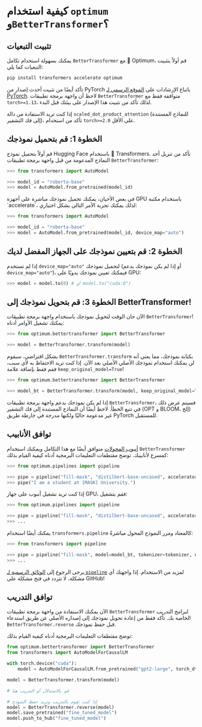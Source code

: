 # كيفية استخدام `optimum` و`BetterTransformer`؟

## تثبيت التبعيات

يمكنك بسهولة استخدام تكامل `BetterTransformer` مع 🤗 Optimum، قم أولاً بتثبيت التبعيات كما يلي:

```bash
pip install transformers accelerate optimum
```

تأكد أيضًا من تثبيت أحدث إصدار من PyTorch باتباع الإرشادات على [الموقع الرسمي لـ PyTorch](https://pytorch.org/get-started/locally/). لاحظ أن واجهة برمجة تطبيقات `BetterTransformer` متوافقة فقط مع `torch>=1.13`، لذلك تأكد من تثبيت هذا الإصدار على بيئتك قبل البدء.

إذا كنت تريد الاستفادة من دالة `scaled_dot_product_attention` (للنماذج المستندة إلى فك التشفير)، تأكد من استخدام `torch>=2.0` على الأقل.

## الخطوة 1: قم بتحميل نموذجك

قم أولاً بتحميل نموذج Hugging Face باستخدام 🤗 Transformers. تأكد من تنزيل أحد النماذج المدعومة من قبل واجهة برمجة تطبيقات `BetterTransformer`:

```python
>>> from transformers import AutoModel

>>> model_id = "roberta-base"
>>> model = AutoModel.from_pretrained(model_id)
```

<Tip>
في بعض الأحيان، يمكنك تحميل نموذجك مباشرة على أجهزة GPU باستخدام مكتبة `accelerate`، لذلك يمكنك تجربة الأمر التالي بشكل اختياري:
</Tip>

```python
>>> from transformers import AutoModel

>>> model_id = "roberta-base"
>>> model = AutoModel.from_pretrained(model_id, device_map="auto")
```

## الخطوة 2: قم بتعيين نموذجك على الجهاز المفضل لديك

إذا لم تستخدم `device_map="auto"` لتحميل نموذجك (أو إذا لم يكن نموذجك يدعم `device_map="auto"`)، فيمكنك تعيين نموذجك يدويًا على GPU:

```python
>>> model = model.to(0) # أو model.to("cuda:0")
```

## الخطوة 3: قم بتحويل نموذجك إلى BetterTransformer!

الآن حان الوقت لتحويل نموذجك باستخدام واجهة برمجة تطبيقات `BetterTransformer`! يمكنك تشغيل الأوامر أدناه:

```python
>>> from optimum.bettertransformer import BetterTransformer

>>> model = BetterTransformer.transform(model)
```

بشكل افتراضي، سيقوم `BetterTransformer.transform` بكتابة نموذجك، مما يعني أنه لن يمكنك استخدام نموذجك الأصلي الأصلي بعد الآن. إذا كنت تريد الاحتفاظ به لأي سبب، فقم فقط بإضافة علامة `keep_original_model=True`!

```python
>>> from optimum.bettertransformer import BetterTransformer

>>> model_bt = BetterTransformer.transform(model, keep_original_model=True)
```

إذا لم يكن نموذجك يدعم واجهة برمجة تطبيقات `BetterTransformer`، فسيتم عرض ذلك في تتبع الخطأ. لاحظ أيضًا أن النماذج المستندة إلى فك التشفير (OPT و BLOOM، إلخ) غير مدعومة حاليًا ولكنها مدرجة في خارطة طريق PyTorch للمستقبل.

## توافق الأنابيب

[أنبوب المحولات](https://huggingface.co/docs/transformers/main_classes/pipelines) متوافق أيضًا مع هذا التكامل ويمكنك استخدام `BetterTransformer` كمسرع لأنابيبك. توضح مقتطفات التعليمات البرمجية أدناه كيفية القيام بذلك:

```python
>>> from optimum.pipelines import pipeline

>>> pipe = pipeline("fill-mask", "distilbert-base-uncased", accelerator="bettertransformer")
>>> pipe("I am a student at [MASK] University.")
```

إذا كنت تريد تشغيل أنبوب على جهاز GPU، فقم بتشغيل:

```python
>>> from optimum.pipelines import pipeline

>>> pipe = pipeline("fill-mask", "distilbert-base-uncased", accelerator="bettertransformer", device=0)
>>> ...
```

يمكنك أيضًا استخدام `transformers.pipeline` كالمعتاد ومرر النموذج المحول مباشرةً:

```python
>>> from transformers import pipeline

>>> pipe = pipeline("fill-mask", model=model_bt, tokenizer=tokenizer, device=0)
>>> ...
```

يرجى الرجوع إلى [الوثائق الرسمية لـ `pipeline`](https://huggingface.co/docs/transformers/main_classes/pipelines) لمزيد من الاستخدام. إذا واجهتك أي مشكلة، لا تتردد في فتح مشكلة على GitHub!

## توافق التدريب

الآن يمكنك الاستفادة من واجهة برمجة تطبيقات `BetterTransformer` لبرامج التدريب الخاصة بك. تأكد فقط من إعادة تحويل نموذجك إلى إصداره الأصلي عن طريق استدعاء `BetterTransformer.reverse` قبل حفظ نموذجك.

توضح مقتطفات التعليمات البرمجية أدناه كيفية القيام بذلك:

```python
from optimum.bettertransformer import BetterTransformer
from transformers import AutoModelForCausalLM

with torch.device("cuda"):
    model = AutoModelForCausalLM.from_pretrained("gpt2-large", torch_dtype=torch.float16)

model = BetterTransformer.transform(model)

# قم بالاستدلال أو التدريب هنا

# إذا كنت تقوم بالتدريب وتريد حفظ النموذج
model = BetterTransformer.reverse(model)
model.save_pretrained("fine_tuned_model")
model.push_to_hub("fine_tuned_model")
```